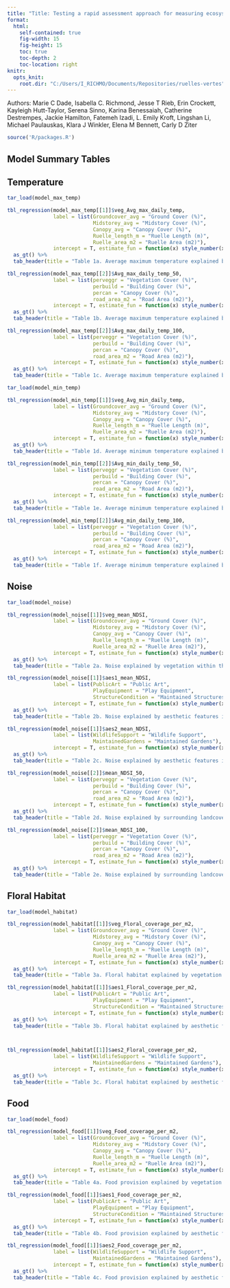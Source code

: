 ```yaml
---
title: "Title: Testing a rapid assessment approach for measuring ecosystem services in urban green alleys"
format: 
  html:
    self-contained: true
    fig-width: 15
    fig-height: 15
    toc: true
    toc-depth: 2
    toc-location: right
knitr:
  opts_knit:
    root.dir: "C:/Users/I_RICHMO/Documents/Repositories/ruelles-vertes"
---
```


Authors: Marie C Dade, Isabella C. Richmond, Jesse T Rieb, Erin Crockett, Kayleigh Hutt-Taylor, Serena Sinno, Karina Benessaiah, Catherine Destrempes, Jackie Hamilton, Fatemeh Izadi, L. Emily Kroft, Lingshan Li, Michael Paulauskas, Klara J Winkler, Elena M Bennett, Carly D Ziter



```r
source('R/packages.R')
```

## Model Summary Tables



## Temperature

```r
tar_load(model_max_temp)

tbl_regression(model_max_temp[[1]]$veg_Avg_max_daily_temp,
               label = list(Groundcover_avg = "Ground Cover (%)", 
                            Midstorey_avg = "Midstory Cover (%)",
                            Canopy_avg = "Canopy Cover (%)",
                            Ruelle_length_m = "Ruelle Length (m)",
                            Ruelle_area_m2 = "Ruelle Area (m2)"),
               intercept = T, estimate_fun = function(x) style_number(x, digits = 3)) %>% 
  as_gt() %>% 
  tab_header(title = "Table 1a. Average maximum temperature explained by vegetation within the ruelle and ruelle structure")

tbl_regression(model_max_temp[[2]]$Avg_max_daily_temp_50,
               label = list(perveggr = "Vegetation Cover (%)",
                            perbuild = "Building Cover (%)",
                            percan = "Canopy Cover (%)",
                            road_area_m2 = "Road Area (m2)"),
               intercept = T, estimate_fun = function(x) style_number(x, digits = 3)) %>% 
  as_gt() %>% 
  tab_header(title = "Table 1b. Average maximum temperature explained by surrounding landcover variables within a 50 m buffer surrounding the sensor")

tbl_regression(model_max_temp[[2]]$Avg_max_daily_temp_100,
               label = list(perveggr = "Vegetation Cover (%)",
                            perbuild = "Building Cover (%)",
                            percan = "Canopy Cover (%)",
                            road_area_m2 = "Road Area (m2)"),
               intercept = T, estimate_fun = function(x) style_number(x, digits = 3)) %>% 
  as_gt() %>% 
  tab_header(title = "Table 1c. Average maximum temperature explained by surrounding landcover variables within a 100 m buffer surrounding the sensor")

tar_load(model_min_temp)

tbl_regression(model_min_temp[[1]]$veg_Avg_min_daily_temp,
               label = list(Groundcover_avg = "Ground Cover (%)", 
                            Midstorey_avg = "Midstory Cover (%)",
                            Canopy_avg = "Canopy Cover (%)",
                            Ruelle_length_m = "Ruelle Length (m)",
                            Ruelle_area_m2 = "Ruelle Area (m2)"),
               intercept = T, estimate_fun = function(x) style_number(x, digits = 3)) %>% 
  as_gt() %>% 
  tab_header(title = "Table 1d. Average minimum temperature explained by vegetation within the ruelle and ruelle structure")

tbl_regression(model_min_temp[[2]]$Avg_min_daily_temp_50,
               label = list(perveggr = "Vegetation Cover (%)",
                            perbuild = "Building Cover (%)",
                            percan = "Canopy Cover (%)",
                            road_area_m2 = "Road Area (m2)"),
               intercept = T, estimate_fun = function(x) style_number(x, digits = 3)) %>% 
  as_gt() %>% 
  tab_header(title = "Table 1e. Average minimum temperature explained by surrounding landcover variables within a 50 m buffer surrounding the sensor")

tbl_regression(model_min_temp[[2]]$Avg_min_daily_temp_100,
               label = list(perveggr = "Vegetation Cover (%)",
                            perbuild = "Building Cover (%)",
                            percan = "Canopy Cover (%)",
                            road_area_m2 = "Road Area (m2)"),
               intercept = T, estimate_fun = function(x) style_number(x, digits = 3)) %>% 
  as_gt() %>% 
  tab_header(title = "Table 1f. Average minimum temperature explained by surrounding landcover variables within a 100 m buffer surrounding the sensor")


```

## Noise

```r
tar_load(model_noise)

tbl_regression(model_noise[[1]]$veg_mean_NDSI,
               label = list(Groundcover_avg = "Ground Cover (%)", 
                            Midstorey_avg = "Midstory Cover (%)",
                            Canopy_avg = "Canopy Cover (%)",
                            Ruelle_length_m = "Ruelle Length (m)",
                            Ruelle_area_m2 = "Ruelle Area (m2)"),
               intercept = T, estimate_fun = function(x) style_number(x, digits = 3)) %>% 
  as_gt() %>% 
  tab_header(title = "Table 2a. Noise explained by vegetation within the ruelle and ruelle structure")

tbl_regression(model_noise[[1]]$aes1_mean_NDSI,
               label = list(PublicArt = "Public Art", 
                            PlayEquipment = "Play Equipment",
                            StructureCondition = "Maintained Structures"),
               intercept = T, estimate_fun = function(x) style_number(x, digits = 3)) %>% 
  as_gt() %>% 
  tab_header(title = "Table 2b. Noise explained by aesthetic features in group 1")

tbl_regression(model_noise[[1]]$aes2_mean_NDSI,
               label = list(WildlifeSupport = "Wildlife Support", 
                            MaintainedGardens = "Maintained Gardens"),
               intercept = T, estimate_fun = function(x) style_number(x, digits = 3)) %>% 
  as_gt() %>% 
  tab_header(title = "Table 2c. Noise explained by aesthetic features in group 2")

tbl_regression(model_noise[[2]]$mean_NDSI_50,
               label = list(perveggr = "Vegetation Cover (%)",
                            perbuild = "Building Cover (%)",
                            percan = "Canopy Cover (%)",
                            road_area_m2 = "Road Area (m2)"),
               intercept = T, estimate_fun = function(x) style_number(x, digits = 3)) %>% 
  as_gt() %>% 
  tab_header(title = "Table 2d. Noise explained by surrounding landcover variables within a 50 m buffer surrounding the sensor")

tbl_regression(model_noise[[2]]$mean_NDSI_100,
               label = list(perveggr = "Vegetation Cover (%)",
                            perbuild = "Building Cover (%)",
                            percan = "Canopy Cover (%)",
                            road_area_m2 = "Road Area (m2)"),
               intercept = T, estimate_fun = function(x) style_number(x, digits = 3)) %>% 
  as_gt() %>% 
  tab_header(title = "Table 2e. Noise explained by surrounding landcover variables within a 100 m buffer surrounding the sensor")
```

## Floral Habitat

```r
tar_load(model_habitat)

tbl_regression(model_habitat[[1]]$veg_Floral_coverage_per_m2,
               label = list(Groundcover_avg = "Ground Cover (%)", 
                            Midstorey_avg = "Midstory Cover (%)",
                            Canopy_avg = "Canopy Cover (%)",
                            Ruelle_length_m = "Ruelle Length (m)",
                            Ruelle_area_m2 = "Ruelle Area (m2)"),
               intercept = T, estimate_fun = function(x) style_number(x, digits = 3)) %>% 
  as_gt() %>% 
  tab_header(title = "Table 3a. Floral habitat explained by vegetation within the ruelle and ruelle structure")

tbl_regression(model_habitat[[1]]$aes1_Floral_coverage_per_m2,
               label = list(PublicArt = "Public Art", 
                            PlayEquipment = "Play Equipment",
                            StructureCondition = "Maintained Structures"),
               intercept = T, estimate_fun = function(x) style_number(x, digits = 3)) %>% 
  as_gt() %>% 
  tab_header(title = "Table 3b. Floral habitat explained by aesthetic features in group 1")



tbl_regression(model_habitat[[1]]$aes2_Floral_coverage_per_m2,
               label = list(WildlifeSupport = "Wildlife Support", 
                            MaintainedGardens = "Maintained Gardens"),
               intercept = T, estimate_fun = function(x) style_number(x, digits = 3)) %>% 
  as_gt() %>% 
  tab_header(title = "Table 3c. Floral habitat explained by aesthetic features in group 2")

```

## Food

```r
tar_load(model_food)

tbl_regression(model_food[[1]]$veg_Food_coverage_per_m2,
               label = list(Groundcover_avg = "Ground Cover (%)", 
                            Midstorey_avg = "Midstory Cover (%)",
                            Canopy_avg = "Canopy Cover (%)",
                            Ruelle_length_m = "Ruelle Length (m)",
                            Ruelle_area_m2 = "Ruelle Area (m2)"),
               intercept = T, estimate_fun = function(x) style_number(x, digits = 3)) %>% 
  as_gt() %>% 
  tab_header(title = "Table 4a. Food provision explained by vegetation within the ruelle and ruelle structure")

tbl_regression(model_food[[1]]$aes1_Food_coverage_per_m2,
               label = list(PublicArt = "Public Art", 
                            PlayEquipment = "Play Equipment",
                            StructureCondition = "Maintained Structures"),
               intercept = T, estimate_fun = function(x) style_number(x, digits = 3)) %>% 
  as_gt() %>% 
  tab_header(title = "Table 4b. Food provision explained by aesthetic features in group 1")

tbl_regression(model_food[[1]]$aes2_Food_coverage_per_m2,
               label = list(WildlifeSupport = "Wildlife Support", 
                            MaintainedGardens = "Maintained Gardens"),
               intercept = T, estimate_fun = function(x) style_number(x, digits = 3)) %>% 
  as_gt() %>% 
  tab_header(title = "Table 4c. Food provision explained by aesthetic features in group 2")

```


